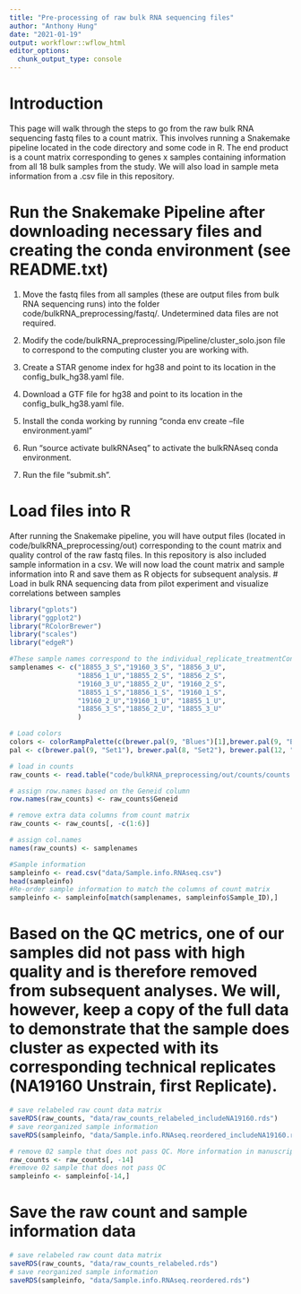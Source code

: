 ```yaml
---
title: "Pre-processing of raw bulk RNA sequencing files"
author: "Anthony Hung"
date: "2021-01-19"
output: workflowr::wflow_html
editor_options:
  chunk_output_type: console
---
```


# Introduction

This page will walk through the steps to go from the raw bulk RNA sequencing fastq files to a count matrix. This involves running a Snakemake pipeline located in the code directory and some code in R. The end product is a count matrix corresponding to genes x samples containing information from all 18 bulk samples from the study. We will also load in sample meta information from a .csv file in this repository.

# Run the Snakemake Pipeline after downloading necessary files and creating the conda environment (see README.txt)

1. Move the fastq files from all samples (these are output files from bulk RNA sequencing runs) into the folder
code/bulkRNA_preprocessing/fastq/. Undetermined data files are not required.

2. Modify the code/bulkRNA_preprocessing/Pipeline/cluster_solo.json file to correspond to the computing cluster you are working with.

3. Create a STAR genome index for hg38 and point to its location in the config_bulk_hg38.yaml file.

4. Download a GTF file for hg38 and point to its location in the config_bulk_hg38.yaml file.

5. Install the conda working by running
"conda env create --file environment.yaml"

6. Run "source activate bulkRNAseq" to activate the bulkRNAseq conda environment.

7. Run the file "submit.sh".

# Load files into R

After running the Snakemake pipeline, you will have output files (located in code/bulkRNA_preprocessing/out) corresponding to the count matrix and quality control of the raw fastq files. In this repository is also included sample information in a csv. We will now load the count matrix and sample information into R and save them as R objects for subsequent analysis.
# Load in bulk RNA sequencing data from pilot experiment and visualize correlations between samples 

```r
library("gplots")
library("ggplot2")
library("RColorBrewer")
library("scales")
library("edgeR")

#These sample names correspond to the individual_replicate_treatmentCondition.
samplenames <- c("18855_3_S","19160_3_S", "18856_3_U",
                 "18856_1_U","18855_2_S", "18856_2_S",
                 "19160_3_U","18855_2_U", "19160_2_S",
                 "18855_1_S","18856_1_S", "19160_1_S",
                 "19160_2_U","19160_1_U", "18855_1_U",
                 "18856_3_S","18856_2_U", "18855_3_U"
                 )

# Load colors 
colors <- colorRampPalette(c(brewer.pal(9, "Blues")[1],brewer.pal(9, "Blues")[9]))(100)
pal <- c(brewer.pal(9, "Set1"), brewer.pal(8, "Set2"), brewer.pal(12, "Set3"))

# load in counts
raw_counts <- read.table("code/bulkRNA_preprocessing/out/counts/counts.txt", header = T)

# assign row.names based on the Geneid column
row.names(raw_counts) <- raw_counts$Geneid

# remove extra data columns from count matrix
raw_counts <- raw_counts[, -c(1:6)] 

# assign col.names 
names(raw_counts) <- samplenames

#Sample information
sampleinfo <- read.csv("data/Sample.info.RNAseq.csv")
head(sampleinfo)
#Re-order sample information to match the columns of count matrix
sampleinfo <- sampleinfo[match(samplenames, sampleinfo$Sample_ID),]
```


# Based on the QC metrics, one of our samples did not pass with high quality and is therefore removed from subsequent analyses. We will, however, keep a copy of the full data to demonstrate that the sample does cluster as expected with its corresponding technical replicates (NA19160 Unstrain, first Replicate).

```r
# save relabeled raw count data matrix
saveRDS(raw_counts, "data/raw_counts_relabeled_includeNA19160.rds")
# save reorganized sample information
saveRDS(sampleinfo, "data/Sample.info.RNAseq.reordered_includeNA19160.rds")

# remove 02 sample that does not pass QC. More information in manuscript.
raw_counts <- raw_counts[, -14] 
#remove 02 sample that does not pass QC
sampleinfo <- sampleinfo[-14,]
```


# Save the raw count and sample information data

```r
# save relabeled raw count data matrix
saveRDS(raw_counts, "data/raw_counts_relabeled.rds")
# save reorganized sample information
saveRDS(sampleinfo, "data/Sample.info.RNAseq.reordered.rds")
```


